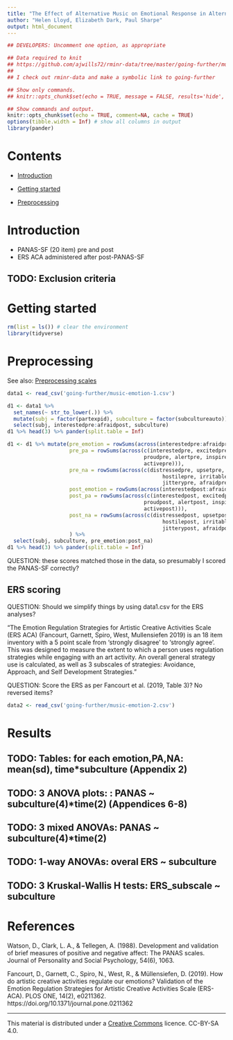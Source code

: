 ```yaml
---
title: "The Effect of Alternative Music on Emotional Response in Alternative Music Subcultures"
author: "Helen Lloyd, Elizabeth Dark, Paul Sharpe"
output: html_document
---
```


```r
## DEVELOPERS: Uncomment one option, as appropriate

## Data required to knit
## https://github.com/ajwills72/rminr-data/tree/master/going-further/music-emotion.csv
##
## I check out rminr-data and make a symbolic link to going-further

## Show only commands.
## knitr::opts_chunk$set(echo = TRUE, message = FALSE, results='hide', fig.keep = 'none', comment=NA)

## Show commands and output.
knitr::opts_chunk$set(echo = TRUE, comment=NA, cache = TRUE)
options(tibble.width = Inf) # show all columns in output
library(pander)
```

# Contents

- [Introduction](#intro)

- [Getting started](#start)

- [Preprocessing](#preprocessing)

<a name="intro"></a>

# Introduction

* PANAS-SF (20 item) pre and post
* ERS ACA administered after post-PANAS-SF

## TODO: Exclusion criteria

<a name="start"></a>

# Getting started

```r
rm(list = ls()) # clear the environment
library(tidyverse)
```

<a name="preprocessing"></a>

# Preprocessing

See also: [Preprocessing scales](#preproc-scales.html)

```r
data1 <- read_csv('going-further/music-emotion-1.csv')

d1 <- data1 %>%
  set_names(~ str_to_lower(.)) %>%
  mutate(subj = factor(partexpid), subculture = factor(subcultureauto)) %>%
  select(subj, interestedpre:afraidpost, subculture)
d1 %>% head(3) %>% pander(split.table = Inf)
```

```r
d1 <- d1 %>% mutate(pre_emotion = rowSums(across(interestedpre:afraidpre)),
                    pre_pa = rowSums(across(c(interestedpre, excitedpre, strongpre, enthusiasticpre,
                                            proudpre, alertpre, inspiredpre, determinedpre, attentivepre,
                                            activepre))),
                    pre_na = rowSums(across(c(distressedpre, upsetpre, guiltypre, scaredpre,
                                                  hostilepre, irritablepre, ashamedpre, nervouspre,
                                                  jitterypre, afraidpre))),
                    post_emotion = rowSums(across(interestedpost:afraidpost)),
                    post_pa = rowSums(across(c(interestedpost, excitedpost, strongpost, enthusiasticpost,
                                            proudpost, alertpost, inspiredpost, determinedpost, attentivepost,
                                            activepost))),
                    post_na = rowSums(across(c(distressedpost, upsetpost, guiltypost, scaredpost,
                                                  hostilepost, irritablepost, ashamedpost, nervouspost,
                                                  jitterypost, afraidpost))),
                    ) %>%
  select(subj, subculture, pre_emotion:post_na)
d1 %>% head(3) %>% pander(split.table = Inf)
```

QUESTION: these scores matched those in the data, so presumably I scored the PANAS-SF correctly?

## ERS scoring

QUESTION: Should we simplify things by using data1.csv for the ERS analyses?


"The Emotion Regulation Strategies for Artistic Creative Activities Scale (ERS ACA)
(Fancourt, Garnett, Spiro, West, Mullensiefen 2019) is an 18 item inventory with a 5
point scale from ‘strongly disagree’ to ‘strongly agree’. This was designed to
measure the extent to which a person uses regulation strategies while engaging with
an art activity. An overall general strategy use is calculated, as well as 3 subscales
of strategies: Avoidance, Approach, and Self Development Strategies."

QUESTION: Score the ERS as per Fancourt et al. (2019, Table 3)? No reversed items?

```r
data2 <- read_csv('going-further/music-emotion-2.csv')
```

# Results

## TODO: Tables: for each emotion,PA,NA: mean(sd), time*subculture (Appendix 2)

## TODO: 3 ANOVA plots: : PANAS ~ subculture(4)*time(2) (Appendices 6-8)

## TODO: 3 mixed ANOVAs: PANAS ~ subculture(4)*time(2)

## TODO: 1-way ANOVAs: overal ERS ~ subculture

## TODO: 3 Kruskal-Wallis H tests: ERS_subscale ~ subculture

# References

Watson, D., Clark, L. A., & Tellegen, A. (1988). Development and validation of brief measures of positive and negative affect: The PANAS scales. Journal of Personality and Social Psychology, 54(6), 1063.

Fancourt, D., Garnett, C., Spiro, N., West, R., & Müllensiefen, D. (2019). How do artistic creative activities regulate our emotions? Validation of the Emotion Regulation Strategies for Artistic Creative Activities Scale (ERS-ACA). PLOS ONE, 14(2), e0211362. https://doi.org/10.1371/journal.pone.0211362

___

This material is distributed under a [Creative Commons](https://creativecommons.org/) licence. CC-BY-SA 4.0. 

